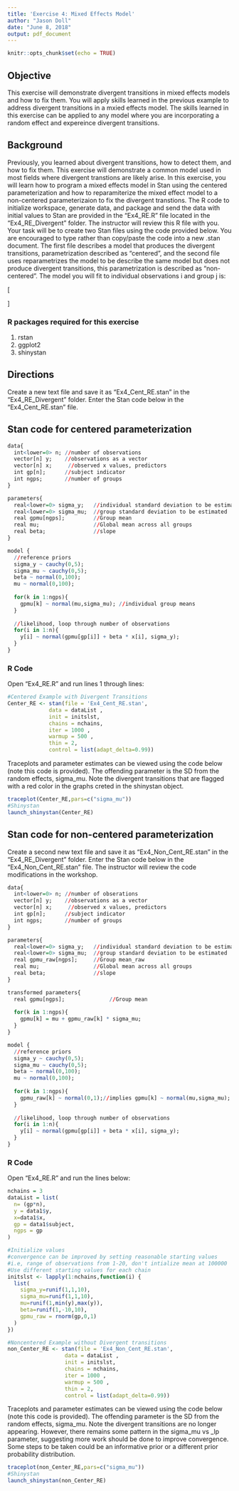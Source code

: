 ```yaml
---
title: 'Exercise 4: Mixed Effects Model'
author: "Jason Doll"
date: "June 8, 2018"
output: pdf_document
---
```


```r
knitr::opts_chunk$set(echo = TRUE)
```

## Objective
This exercise will demonstrate divergent transitions in mixed effects models and how to fix them. You will apply skills learned in the previous example to address divergent transitions in a mxied effects model. The skills learned in this exercise can be applied to any model where you are incorporating a random effect and expereince divergent transitions. 

## Background
Previously, you learned about divergent transitions, how to detect them, and how to fix them. This exercise will demonstrate a common model used in most fields where divergent transtions are likely arise. In this exercise, you will learn how to program a mixed effects model in Stan using the centered parameterization and how to reparamiterize the mixed effect model to a non-centered parameterizaion to fix the divergent transtions. The R code to initialize workspace, generate data, and package and send the data with initial values to Stan are provided in the "Ex4_RE.R" file located in the "Ex4_RE_Divergent" folder. The instructor will review this R file with you. Your task will be to create two Stan files using the code provided below. You are encouraged to type rather than copy/paste the code into a new .stan document. The first file describes a model that produces the divergent transitions, parametrization described as "centered", and the second file uses reparametrizes the model to be describe the same model but does not produce divergent transitions, this parametrization is described as "non-centered". The model you will fit to individual observations i and group j is:

\[
\begin{aligned}
\text{Model:} \hspace{1cm} \text{y}_i &= \alpha_{j[i]} + \beta \text{X}_i + \epsilon_i\\
\hspace{1cm} \epsilon_i &\sim \text{Normal}(0, \sigma)\\
\text{Priors:} \hspace{1cm} \alpha_j &\sim \text{Normal}(\mu, \tau)\\
\hspace{1cm} \mu &\sim \text{Normal}(0, 100)\\
\hspace{1cm} \tau &\sim \text{half-cauchy}(0, 5)\\
\hspace{1cm} \beta &\sim \text{Normal}(0, 100)\\
\sigma &\sim \text{half-cauchy}(0, 5)
\end{aligned}
\]


### R packages required for this exercise
1. rstan
2. ggplot2
3. shinystan

## Directions
Create a new text file and save it as "Ex4_Cent_RE.stan" in the "Ex4_RE_Divergent" folder. Enter the Stan code below in the "Ex4_Cent_RE.stan" file.

## Stan code for centered parameterization
```r
data{
  int<lower=0> n; //number of observations
  vector[n] y;    //observations as a vector
  vector[n] x;     //observed x values, predictors
  int gp[n];      //subject indicator
  int ngps;       //number of groups
}

parameters{
  real<lower=0> sigma_y;   //individual standard deviation to be estimated
  real<lower=0> sigma_mu;  //group standard deviation to be estimated
  real gpmu[ngps];         //Group mean
  real mu;                 //Global mean across all groups
  real beta;               //slope
}

model {
  //reference priors
  sigma_y ~ cauchy(0,5);
  sigma_mu ~ cauchy(0,5);
  beta ~ normal(0,100);
  mu ~ normal(0,100);    
  
  for(k in 1:ngps){
    gpmu[k] ~ normal(mu,sigma_mu); //individual group means
  }
  
  //likelihood, loop through number of observations
  for(i in 1:n){
    y[i] ~ normal(gpmu[gp[i]] + beta * x[i], sigma_y);
  }
}


```

### R Code
Open "Ex4_RE.R" and run lines 1 through lines:
```r
#Centered Example with Divergent Transitions
Center_RE <- stan(file = 'Ex4_Cent_RE.stan',
             data = dataList , 
             init = initslst,
             chains = nchains,
             iter = 1000 ,
             warmup = 500 , 
             thin = 2,
             control = list(adapt_delta=0.99))
```

Traceplots and parameter estimates can be viewed using the code below (note this code is provided). The offending parameter is the SD from the random effects, sigma_mu. Note the divergent transitions that are flagged with a red color in the graphs creted in the shinystan object.

```r
traceplot(Center_RE,pars=c("sigma_mu"))
#Shinystan
launch_shinystan(Center_RE)
```

## Stan code for non-centered parameterization
Create a second new text file and save it as "Ex4_Non_Cent_RE.stan" in the "Ex4_RE_Divergent" folder. Enter the Stan code below in the "Ex4_Non_Cent_RE.stan" file. The instructor will review the code modifications in the workshop.

```r
data{
  int<lower=0> n; //number of obserations
  vector[n] y;    //observations as a vector
  vector[n] x;     //observed x values, predictors
  int gp[n];      //subject indicator
  int ngps;       //number of groups
}

parameters{
  real<lower=0> sigma_y;   //individual standard deviation to be estimated
  real<lower=0> sigma_mu;  //group standard deviation to be estimated
  real gpmu_raw[ngps];     //Group mean_raw
  real mu;                 //Global mean across all groups
  real beta;               //slope
}

transformed parameters{
  real gpmu[ngps];              //Group mean  
  
  for(k in 1:ngps){
    gpmu[k] = mu + gpmu_raw[k] * sigma_mu;
  }
}

model {
  //reference priors
  sigma_y ~ cauchy(0,5);
  sigma_mu ~ cauchy(0,5);
  beta ~ normal(0,100);
  mu ~ normal(0,100);
  
  for(k in 1:ngps){
    gpmu_raw[k] ~ normal(0,1);//implies gpmu[k] ~ normal(mu,sigma_mu); //individual group mean
  }
  
  //likelihood, loop through number of observations
  for(i in 1:n){
    y[i] ~ normal(gpmu[gp[i]] + beta * x[i], sigma_y);
  }
}

```

### R Code
Open "Ex4_RE.R" and run the lines below:

```r
nchains = 3
dataList = list(
  n= (gp*n),
  y = data1$y,
  x=data1$x,
  gp = data1$subject,
  ngps = gp
)

#Initialize values
#convergence can be improved by setting reasonable starting values
#i.e, range of observations from 1-20, don't intialize mean at 100000
#Use different starting values for each chain
initslst <- lapply(1:nchains,function(i) {
  list(
    sigma_y=runif(1,1,10),
    sigma_mu=runif(1,1,10),
    mu=runif(1,min(y),max(y)),
    beta=runif(1,-10,10),
    gpmu_raw = rnorm(gp,0,1)
  )
})

#Noncentered Example without Divergent transitions
non_Center_RE <- stan(file = 'Ex4_Non_Cent_RE.stan',
                  data = dataList , 
                  init = initslst,
                  chains = nchains,
                  iter = 1000 ,
                  warmup = 500 , 
                  thin = 2,
                  control = list(adapt_delta=0.99))
```

Traceplots and parameter estimates can be viewed using the code below (note this code is provided). The offending parameter is the SD from the random effects, sigma_mu. Note the divergent transitions are no longer appearing. However, there remains some pattern in the sigma_mu vs _lp parameter, suggesting more work should be done to improve convergence. Some steps to be taken could be an informative prior or a different prior probability distribution. 

```r
traceplot(non_Center_RE,pars=c("sigma_mu"))
#Shinystan
launch_shinystan(non_Center_RE)

```

